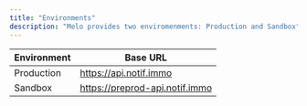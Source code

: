 ```yaml
---
title: "Environments"
description: "Melo provides two enviromenments: Production and Sandbox"
---
```


| Environment      | Base URL |
| -----------------| -------- |
| Production       | https://api.notif.immo    |
| Sandbox   | https://preprod-api.notif.immo       |